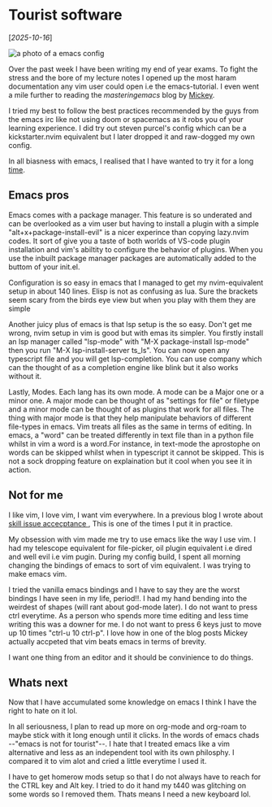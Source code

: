 # Tourist software	

[*2025-10-16*]

![a photo of a emacs config](/emacs.jpg)


Over the past week I have been writing my end of year exams. To fight the stress and the bore of my lecture notes I opened up the most haram documentation any vim user could
open i.e the emacs-tutorial. I even went a mile further to reading the _masteringemacs_ blog by [Mickey](https://masteringemacs.org). 

I tried my best to follow the best practices recommended by the guys from the emacs irc like not using doom or spacemacs as it robs you of your learning experience. I did try out steven purcel's config which can be a kickstarter.nvim equivalent but I later dropped it and raw-dogged my own config.

In all biasness with emacs, I realised that I have wanted to try it for a long [time](https://mtende.vercel.app).
## Emacs pros
Emacs comes with a package manager. This feature is so underated and can be overlooked as a vim user but having to install a plugin with a simple "alt+x+package-install-evil" is a nicer experince than copying lazy.nvim codes. It sort of give you a taste of both worlds of VS-code plugin installation and vim's abiltity to configure the behavior of plugins.
When you use the inbuilt package manager packages are automatically added to the buttom of your init.el. 

Configuration is so easy in emacs that I managed to get my nvim-equivalent setup in about 140 lines. Elisp is not as confusing as lua. Sure the brackets seem scary from the birds eye view but when you play with them they are simple 

Another juicy plus of emacs is that lsp setup is the so easy. Don't get me wrong, nvim setup in vim is good but with emas its simpler. You firstly install an lsp manager called "lsp-mode" with "M-X package-install lsp-mode" then you run "M-X lsp-install-server ts_ls". You can now open any typescript file and you will get lsp-completion. You can use company  which can the thought of as a completion engine like blink but it also works without it. 

Lastly, Modes. Each lang has its own mode. A mode can be a Major one or a minor one. A major mode can be thought of as "settings for file" or filetype and a minor mode can be thought of as plugins that work for all files. The thing with major mode is that they help manipulate behaviors of different file-types in emacs. Vim treats all files as the same in terms of editing. In emacs, a "word" can be treated differently in text file than in a python file whilst in vim a word is a word.For instance, in  text-mode the aprostophe on words can be skipped whilst when in typescript it cannot be skipped. This is not a sock dropping feature on explaination but it cool when you see it in action.

## Not for me
I like vim, I love vim, I want vim everywhere. In a previous blog I wrote about [skill issue accecptance ](/skill-issue-acceptance), This is one of the times I put it in practice.

My obsession with vim made me try to use emacs like the way I use vim. I had my telescope equivalent for file-picker, oil plugin equivalent i.e dired and well evil i.e vim pugin. During my config build, I spent all morning changing the bindings of emacs to sort of vim equivalent. I was trying to make emacs vim.

I tried the vanilla emacs bindings and I have to say they are the worst bindings I have seen in my life, period!!. I had my hand bending into the weirdest of shapes (will rant about god-mode later). I do not want to press ctrl everytime. As a person who spends more time editing and less time writing this was a downer for me. I do not want to press 6 keys just to move up 10 times "ctrl-u 10 ctrl-p". I love how in one of the blog posts Mickey actually accpeted that vim beats emacs in terms of brevity. 

I want one thing from an editor and it should be convinience to do things.


## Whats next	
Now that I have accumulated some knowledge on emacs I think I have the right to hate on it lol.

In all seriousness, I plan to read up more on org-mode and org-roam to maybe stick with it long enough until it clicks. In the words of emacs chads --"emacs is not for tourist"--. I hate that I treated emacs like a vim alternative and less as an independent tool with its own philosphy. I compared it to vim alot and cried a little everytime I used it.

I have to get homerow mods setup so that I do not always have to reach for the CTRL key and Alt key. I tried to do it hand my t440 was glitching on some words so I removed them. Thats means I need a new keyboard lol.


